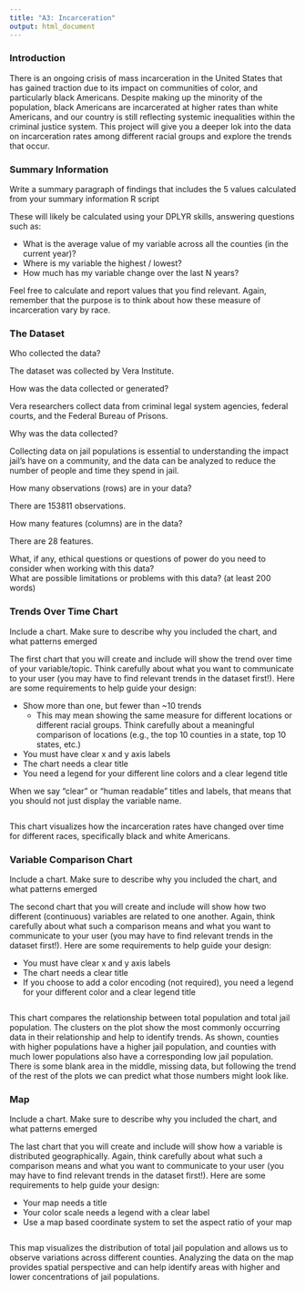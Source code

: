 ```yaml
---
title: "A3: Incarceration"
output: html_document
---
```


### Introduction

There is an ongoing crisis of mass incarceration in the United States that has gained traction due to its impact on communities of color, and particularly black Americans. Despite making up the minority of the population, black Americans are incarcerated at higher rates than white Americans, and our country is still reflecting systemic inequalities within the criminal justice system. This project will give you a deeper lok into the data on incarceration rates among different racial groups and explore the trends that occur.

### Summary Information

Write a summary paragraph of findings that includes the 5 values calculated from your summary information R script

These will likely be calculated using your DPLYR skills, answering questions such as: 

- What is the average value of my variable across all the counties (in the current year)?
- Where is my variable the highest / lowest?
- How much has my variable change over the last N years?

Feel free to calculate and report values that you find relevant. Again, remember that the purpose is to think about how these measure of incarceration vary by race.

### The Dataset

Who collected the data?  

The dataset was collected by Vera Institute.

How was the data collected or generated?

Vera researchers collect data from criminal legal system agencies, federal courts, and the Federal Bureau of Prisons.

Why was the data collected?

Collecting data on jail populations is essential to understanding the impact jail's have on a community, and the data can be analyzed to reduce the number of people and time they spend in jail.

How many observations (rows) are in your data?  

There are 153811 observations.

How many features (columns) are in the data?  

There are 28 features.

What, if any, ethical questions or questions of power do you need to consider when working with this data?  
What are possible limitations or problems with this data?   (at least 200 words)


### Trends Over Time Chart

Include a chart. Make sure to describe why you included the chart, and what patterns emerged

The first chart that you will create and include will show the trend over time of your variable/topic. Think carefully about what you want to communicate to your user (you may have to find relevant trends in the dataset first!). Here are some requirements to help guide your design:

- Show more than one, but fewer than ~10 trends
  - This may mean showing the same measure for different locations or different racial groups. Think carefully about a meaningful comparison of locations (e.g., the top 10 counties in a state, top 10 states, etc.)
- You must have clear x and y axis labels
- The chart needs a clear title 
- You need a legend for your different line colors and a clear legend title

When we say "clear" or "human readable" titles and labels, that means that you should not just display the variable name.

```r
```

This chart visualizes how the incarceration rates have changed over time for different races, specifically black and white Americans.

### Variable Comparison Chart

Include a chart. Make sure to describe why you included the chart, and what patterns emerged

The second chart that you will create and include will show how two different (continuous) variables are related to one another. Again, think carefully about what such a comparison means and what you want to communicate to your user (you may have to find relevant trends in the dataset first!). Here are some requirements to help guide your design:

- You must have clear x and y axis labels
- The chart needs a clear title 
- If you choose to add a color encoding (not required), you need a legend for your different color and a clear legend title

```r
```

This chart compares the relationship between total population and total jail population. The clusters on the plot show the most commonly occurring data in their relationship and help to identify trends. As shown, counties with higher populations have a higher jail population, and counties with much lower populations also have a corresponding low jail population. There is some blank area in the middle, missing data, but following the trend of the rest of the plots we can predict what those numbers might look like.

### Map

Include a chart. Make sure to describe why you included the chart, and what patterns emerged

The last chart that you will create and include will show how a variable is distributed geographically. Again, think carefully about what such a comparison means and what you want to communicate to your user (you may have to find relevant trends in the dataset first!). Here are some requirements to help guide your design:

- Your map needs a title
- Your color scale needs a legend with a clear label
- Use a map based coordinate system to set the aspect ratio of your map

```r
```

This map visualizes the distribution of total jail population and allows us to observe variations across different counties. Analyzing the data on the map provides spatial perspective and can help identify areas with higher and lower concentrations of jail populations.
